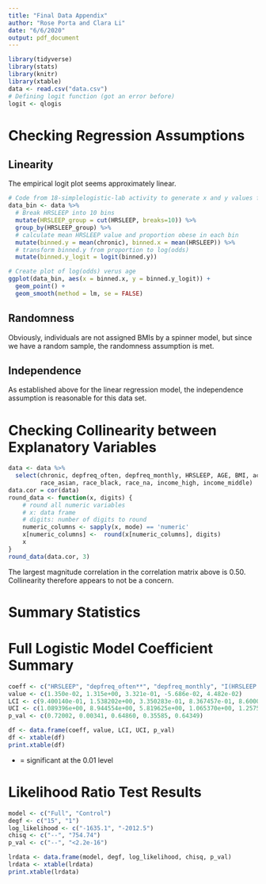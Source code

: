 ```yaml
---
title: "Final Data Appendix"
author: "Rose Porta and Clara Li"
date: "6/6/2020"
output: pdf_document
---
```


```r
library(tidyverse)
library(stats)
library(knitr)
library(xtable)
data <- read.csv("data.csv")
# Defining logit function (got an error before)
logit <- qlogis
```

# Checking Regression Assumptions

## Linearity

The empirical logit plot seems approximately linear.

```r
# Code from 18-simplelogistic-lab activity to generate x and y values for plot to check for linearity
data_bin <- data %>%
  # Break HRSLEEP into 10 bins
  mutate(HRSLEEP_group = cut(HRSLEEP, breaks=10)) %>% 
  group_by(HRSLEEP_group) %>%
  # calculate mean HRSLEEP value and proportion obese in each bin
  mutate(binned.y = mean(chronic), binned.x = mean(HRSLEEP)) %>% 
  # transform binned.y from proportion to log(odds)
  mutate(binned.y_logit = logit(binned.y))

# Create plot of log(odds) verus age
ggplot(data_bin, aes(x = binned.x, y = binned.y_logit)) +
  geom_point() + 
  geom_smooth(method = lm, se = FALSE)
```

## Randomness

Obviously, individuals are not assigned BMIs by a spinner model, but since we have a random sample, the randomness assumption is met.

## Independence

As established above for the linear regression model, the independence assumption is reasonable for this data set.

# Checking Collinearity between Explanatory Variables

```r
data <- data %>% 
  select(chronic, depfreq_often, depfreq_monthly, HRSLEEP, AGE, BMI, activity_score, SEX,
         race_asian, race_black, race_na, income_high, income_middle)
data.cor = cor(data)
round_data <- function(x, digits) {
    # round all numeric variables
    # x: data frame 
    # digits: number of digits to round
    numeric_columns <- sapply(x, mode) == 'numeric'
    x[numeric_columns] <-  round(x[numeric_columns], digits)
    x
}
round_data(data.cor, 3)
```

The largest magnitude correlation in the correlation matrix above is 0.50. Collinearity therefore appears to not be a concern.

# Summary Statistics

# Full Logistic Model Coefficient Summary

```r
coeff <- c("HRSLEEP", "depfreq_often**", "depfreq_monthly", "I(HRSLEEP * depfreq_often)", "I(HRSLEEP * depfreq_monthly)")
value <- c(1.350e-02, 1.315e+00, 3.321e-01, -5.686e-02, 4.482e-02)
LCI <- c(9.400140e-01, 1.538202e+00, 3.350283e-01, 8.367457e-01, 8.600010e-01)
UCI <- c(1.089396e+00, 8.944554e+00, 5.819625e+00, 1.065370e+00, 1.257594e+00)
p_val <- c(0.72002, 0.00341, 0.64860, 0.35585, 0.64349)

df <- data.frame(coeff, value, LCI, UCI, p_val)
df <- xtable(df)
print.xtable(df)
```

* = significant at the 0.01 level

# Likelihood Ratio Test Results

```r
model <- c("Full", "Control")
degf <- c("15", "1")
log_likelihood <- c("-1635.1", "-2012.5")
chisq <- c("--", "754.74")
p_val <- c("--", "<2.2e-16")

lrdata <- data.frame(model, degf, log_likelihood, chisq, p_val)
lrdata <- xtable(lrdata)
print.xtable(lrdata)
```

